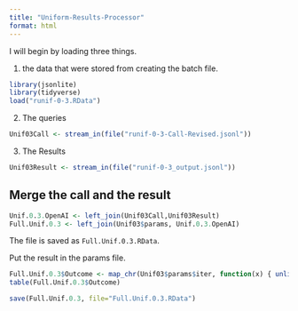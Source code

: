 ```yaml
---
title: "Uniform-Results-Processor"
format: html
---
```


I will begin by loading three things.  

1. the data that were stored from creating the batch file.

```r
library(jsonlite)
library(tidyverse)
load("runif-0-3.RData")
```

2. The queries

```r
Unif03Call <- stream_in(file("runif-0-3-Call-Revised.jsonl"))
```

3. The Results

```r
Unif03Result <- stream_in(file("runif-0-3_output.jsonl"))
```

## Merge the call and the result

```r
Unif.0.3.OpenAI <- left_join(Unif03Call,Unif03Result)
Full.Unif.0.3 <- left_join(Unif03$params, Unif.0.3.OpenAI)
```

The file is saved as `Full.Unif.0.3.RData`.

Put the result in the params file.

```r
Full.Unif.0.3$Outcome <- map_chr(Unif03$params$iter, function(x) { unlist(Unif03Result$response$body$choices[[x]][[2]][2]) })
table(Full.Unif.0.3$Outcome)
```

```r
save(Full.Unif.0.3, file="Full.Unif.0.3.RData")
```

